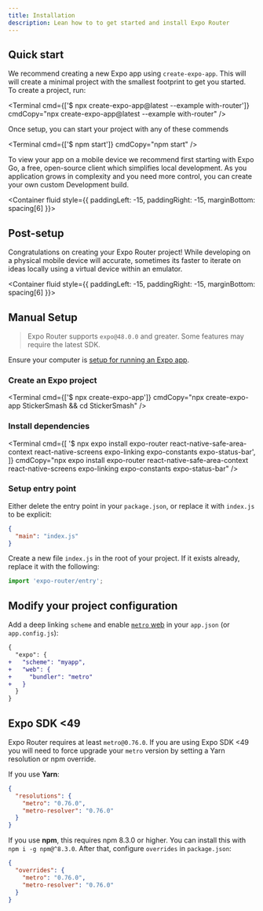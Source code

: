 ```yaml
---
title: Installation
description: Lean how to to get started and install Expo Router
---
```



## Quick start

<Step label="1">

We recommend creating a new Expo app using `create-expo-app`. This will will create a minimal project with the smallest footprint to get you started. To create a project, run:

<Terminal
  cmd={['$ npx create-expo-app@latest --example with-router']}
  cmdCopy="npx create-expo-app@latest --example with-router"
/>

</Step>

<Step label="2">

Once setup, you can start your project with any of these commends

<Terminal
  cmd={['$ npm start']}
  cmdCopy="npm start"
/>

To view your app on a mobile device we recommend first starting with Expo Go, a free, open-source client which simplifies local development. As you application grows in complexity and you need more control, you can create your own custom Development build.

<Container fluid style={{ paddingLeft: -15, paddingRight: -15, marginBottom: spacing[6] }}>
  <Row>
    <Col>
      <BoxLink
        title="Expo Go"
        Icon={ExpoGoLogo}
        description="Start here for the fastest/easiest setup"
        href="/get-started/expo-go"
      />
    </Col>
    <Col>
      <BoxLink
        title="Development builds"
        Icon={GithubIcon}
        description="Introduction to Development builds"
        href="/develop/development-builds/introduction/"
      />
    </Col>
  </Row>
</Container>

</Step>

## Post-setup

Congratulations on creating your Expo Router project! While developing on a physical mobile device will accurate, sometimes its faster to iterate on ideas locally using a virtual device within an emulator.

<Container fluid style={{ paddingLeft: -15, paddingRight: -15, marginBottom: spacing[6] }}>
  <Row>
    <Col>
      <BoxLink
        title="Android Studio Emulator"
        Icon={ExpoGoLogo}
        description="Learn how to set up the Android Emulator to test your app on a virtual Android device."
        href="/workflow/android-studio-emulator/"
      />
    </Col>
    <Col>
      <BoxLink
        title="iOS Simulator"
        Icon={ExpoGoLogo}
        description="Learn how you can install the iOS simulator on your Mac and use it for developing your app."
        href="/workflow/ios-simulator/"
      />
    </Col>
  </Row>
</Container>

## Manual Setup

> Expo Router supports `expo@48.0.0` and greater. Some features may require the latest SDK.

Ensure your computer is [setup for running an Expo app](https://docs.expo.dev/get-started/installation/).

<Step label="1">

### Create an Expo project

<Terminal
  cmd={['$ npx create-expo-app']}
  cmdCopy="npx create-expo-app StickerSmash && cd StickerSmash"
/>

</Step>

<Step label="2">

### Install dependencies

<Terminal
  cmd={[
    '$ npx expo install expo-router react-native-safe-area-context react-native-screens expo-linking expo-constants expo-status-bar',
  ]}
  cmdCopy="npx expo install expo-router react-native-safe-area-context react-native-screens expo-linking expo-constants expo-status-bar"
/>

</Step>

<Step label="3">

### Setup entry point

Either delete the entry point in your `package.json`, or replace it with `index.js` to be explicit:

```json
{
  "main": "index.js"
}
```


Create a new file `index.js` in the root of your project. If it exists already, replace it with the following:

```js
import 'expo-router/entry';
```

</Step>

<Step label="4">

## Modify your project configuration

Add a deep linking `scheme` and enable [`metro` web](https://docs.expo.dev/guides/customizing-metro/#web-support-how) in your `app.json` (or `app.config.js`):


```diff
{
  "expo": {
+   "scheme": "myapp",
+   "web": {
+     "bundler": "metro"
+   }
  }
}
```

</Step>

## Expo SDK &lt;49

Expo Router requires at least `metro@0.76.0`. If you are using Expo SDK &lt;49 you will need to force upgrade your `metro` version by setting a Yarn resolution or npm override.

If you use **Yarn**:

```json title=package.json
{
  "resolutions": {
    "metro": "0.76.0",
    "metro-resolver": "0.76.0"
  }
}
```

If you use **npm**, this requires npm 8.3.0 or higher. You can install this with `npm i -g npm@^8.3.0`. After that, configure `overrides` in `package.json`:

```json title=package.json
{
  "overrides": {
    "metro": "0.76.0",
    "metro-resolver": "0.76.0"
  }
}
```
